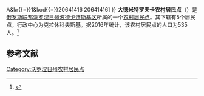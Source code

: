 {{Infobox Settlement
| official_name = 大德米特罗夫卡农村居民点
| native_name = Большедмитровское сельское поселение
| settlement_type = [[农村居民点|农村居民点]]
| subdivision_type = [[国家|国家]]
| subdivision_type1 = [[州_(俄罗斯)|州]]
| subdivision_type2 = [[区_(苏联)|区]]
| subdivision_name = {{RUS}}
| subdivision_name1 = [[沃罗涅日州|沃罗涅日州]]
| subdivision_name2 = [[波德戈连斯基区|波德戈连斯基区]]
| seat_type = 行政中心
| seat = 克拉休科夫斯基
| population_as_of=2016
| population_footnotes = <ref name=stat />
| population_total = 535
| coordinates_display = inline,title
| latd =  | latm =  | lats =  | latNS = N
| longd =  | longm =  | longs =  | longEW = E
| timezone = [[莫斯科时间|MSK]]
| utc_offset = +3
| blank_name = [[俄罗斯市政土地区划代码|OKTMO编码]]
| blank_info = [http://classif.spb.ru/classificators/view/tma.php?st{{=}}A&kr{{=}}1&kod{{=}}20641416 20641416]
}}
'''大德米特罗夫卡农村居民点'''（{{lang-ru|Большедмитровское сельское поселение}}）是[[俄罗斯联邦|俄罗斯联邦]][[沃罗涅日州|沃罗涅日州]][[波德戈连斯基区|波德戈连斯基区]]所属的一个[[农村居民点|农村居民点]]。其下辖有5个居民点，行政中心为克拉休科夫斯基。据2016年统计，该农村居民点的人口为535人。<ref name=stat>{{cite web | url = http://www.gks.ru/free_doc/doc_2016/bul_dr/mun_obr2016.rar | title = Численность населения Российской Федерации по муниципальным образованиям на 1 января 2016 года | language = ru | accessdate = 2017-01-02 | archive-date = 2019-05-13 | archive-url = https://web.archive.org/web/20190513150350/http://www.gks.ru/free_doc/doc_2016/bul_dr/mun_obr2016.rar | dead-url = no }}</ref>

== 参考文献 ==
{{reflist}}

{{Russia-stub}}

[[Category:沃罗涅日州农村居民点|Category:沃罗涅日州农村居民点]]